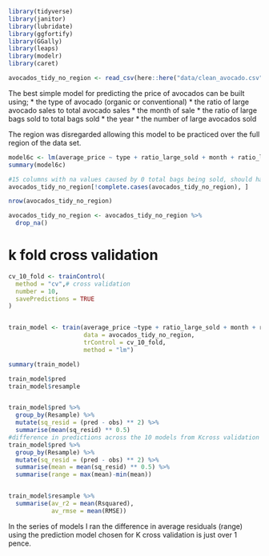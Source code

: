 

```r
library(tidyverse)
library(janitor)
library(lubridate)
library(ggfortify)
library(GGally)
library(leaps)
library(modelr)
library(caret)
```

```r
avocados_tidy_no_region <- read_csv(here::here("data/clean_avocado.csv"))
```
The best simple model for predicting the price of avocados can be built using;
* the type of avocado (organic or conventional)
* the ratio of large avocado sales to total avocado sales
* the month of sale
* the ratio of large bags sold to total bags sold
* the year
* the number of large avocados sold

The region was disregarded allowing this model to be practiced over the full region of the data set.


```r

model6c <- lm(average_price ~ type + ratio_large_sold + month + ratio_large_bags + year + large_sold, avocados_tidy_no_region)
summary(model6c)

```


```r
#15 columns with na values caused by 0 total bags being sold, should have caught earlier but will remove for testing
avocados_tidy_no_region[!complete.cases(avocados_tidy_no_region), ]

nrow(avocados_tidy_no_region)

avocados_tidy_no_region <- avocados_tidy_no_region %>% 
  drop_na()

```



# k fold cross validation

```r

cv_10_fold <- trainControl(
  method = "cv",# cross validation
  number = 10,
  savePredictions = TRUE
)


train_model <- train(average_price ~type + ratio_large_sold + month + ratio_large_bags + year + large_sold,
                     data = avocados_tidy_no_region,
                     trControl = cv_10_fold,
                     method = "lm")

summary(train_model)

train_model$pred
train_model$resample


train_model$pred %>% 
  group_by(Resample) %>% 
  mutate(sq_resid = (pred - obs) ** 2) %>% 
  summarise(mean(sq_resid) ** 0.5)
#difference in predictions across the 10 models from Kcross validation
train_model$pred %>% 
  group_by(Resample) %>% 
  mutate(sq_resid = (pred - obs) ** 2) %>% 
  summarise(mean = mean(sq_resid) ** 0.5) %>% 
  summarise(range = max(mean)-min(mean))


train_model$resample %>% 
  summarise(av_r2 = mean(Rsquared),
            av_rmse = mean(RMSE))


```
In the series of models I ran the difference in average residuals (range) using the prediction model chosen for K cross validation is just over 1 pence.
